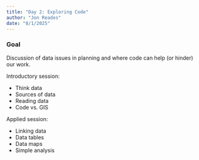 ```yaml
---
title: "Day 2: Exploring Code"
author: "Jon Reades"
date: "8/1/2025"
---
```


::: {.callout-tip}

### Goal

Discussion of data issues in planning and where code can help (or hinder) our work.

::: 
 
Introductory session:

- Think data 
- Sources of data
- Reading data
- Code vs. GIS
 
Applied session:

- Linking data 
- Data tables
- Data maps
- Simple analysis
 
